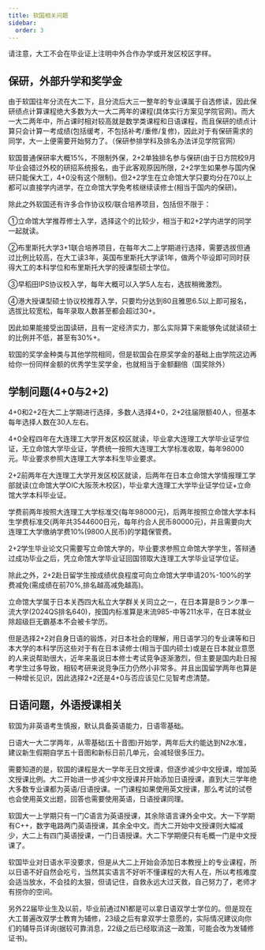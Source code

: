 ```yaml
---
title: 软国相关问题
sidebar:
  order: 3
---
```



<Aside>
请注意，大工不会在毕业证上注明中外合作办学或开发区校区字样。
</Aside>

## 保研，外部升学和奖学金

由于软国往年分流在大二下，且分流后大三一整年的专业课属于自选修读，因此保研绩点计算课程绝大多数为大一大二两年的课程(具体实行方案见学院官网)。而大一大二两年中，所占课时相对较高就是数学类课程和日语课程，而且保研的绩点计算只会计算一考成绩(包括缓考，不包括补考/重修/复修)，因此对于有保研需求的同学，大一上便需要开始努力了。（保研参排学科及排名办法详见学院官网）

软国普通保研率大概15%，不限制外保，2+2单独排名参与保研(由于日方院校9月毕业会错过外校的研招系统报名，由于此客观原因所限，2+2学生如果参与国内保研只能保大工，4+0没有这个限制)。但2+2学生在立命馆大学只要均分在70以上都可以直接学内进学，在立命馆大学免考核继续读修士(相当于国内的保研)。

除此之外软国还有许多合作协议校/联合培养项目，包括但不限于：

①立命馆大学推荐修士入学，选择这个的比较少，相当于和2+2学内进学的同学一起就读。

②布里斯托大学3+1联合培养项目，在每年大二上学期进行选择，需要选拔但通过比例比较高，在大工读3年，英国布里斯托大学读1年，做两个毕设即可同时获得大工的本科学位和布里斯托大学的授课型硕士学位。

③早稻田IPS协议校入学，每年大概可以入学5人左右，选拔稍微激烈。

④港大授课型硕士协议校推荐入学，只要均分达到80且雅思6.5以上即可报名，选拔比较宽松，每年录取人数甚至都会超过30+。

因此如果能接受出国读研，且有一定经济实力，那么实际算下来能够免试就读硕士的比例并不低，甚至有30%+。

软国的奖学金种类与其他学院相同，但是软国会在原奖学金的基础上由学院这边再给你一份同样金额的优秀学生奖学金，也就相当于金额翻倍（国奖除外）

## 学制问题(4+0与2+2)

4+0和2+2在大二上学期进行选择，多数人选择4+0，2+2往届限额40人，但基本每年选择人数在30人左右。

4+0全程四年在大连理工大学开发区校区就读，毕业拿大连理工大学毕业证学位证，无立命馆大学毕业证，学费统一按照大连理工大学标准收取，每年98000元。毕业要求参照大连理工大学本科生毕业要求。

2+2前两年在大连理工大学开发区校区就读，后两年在日本立命馆大学情报理工学部就读(立命馆大学OIC大阪茨木校区)，毕业拿大连理工大学毕业证学位证+立命馆大学本科毕业证。

学费前两年按照大连理工大学标准交(每年98000元)，后两年按照立命馆大学本科生学费标准交(两年共3544600日元，每年约合人民币80000元)，并且需要向大连理工大学缴纳学费10%(9800人民币)的学籍保管费。

2+2学生毕业论文只需要写立命馆大学的，毕业要求参照立命馆大学学生，答辩通过成功毕业之后，凭立命馆大学毕业证回国领取大连理工大学毕业证学位证。

除此之外，2+2赴日留学生按成绩优良程度可向立命馆大学申请20%-100%的学费减免(需成绩在前70%,排名越高减免越高)。

立命馆大学属于日本关西四大私立大学群关关同立之一，在日本算是Bランク準一流大学(2024QS排名640)，按国内标准算是末流985-中等211水平，在日本就业除超级巨无霸基本不会被卡学历。

但是选择2+2对自身日语的锻炼，对日本社会的理解，用日语学习的专业课等和日本大学的本科学历这些对于有在日本读修士(相当于国内硕士)或是在日本就业意愿的人来说帮助很大，近年来虽说日本修士考试竞争逐渐激烈，但主要是国内赴日报考学生过多导致，相较考研来说竞争压力仍然小非常多。并且出国留学两年也算是一种增长见识，因此选择2+2还是4+0与否应该见仁见智考虑清楚。

## 日语问题，外语授课相关

软国为非英语考生慎报，默认具备英语能力，日语零基础。

日语大一大二学两年，从零基础(五十音图)开始学，两年后大约能达到N2水准，建议新生假期自学五十音图和新标日前几单元，会减轻很多压力。

需要知道的是，软国的课程是大一学年无日文授课，但逐步减少中文授课，增加英文授课比例。大二开始进一步减少中文授课并开始添加日语授课，直到大三学年绝大多数专业课都为英语/日语授课。一门课程如果使用英文授课，那么考试的试卷也会使用英文出题，回答也需要使用英语，日语授课同理。

软国大一上学期只有一门C语言为英语授课，其余除语言课外全中文。大一下学期有C++，数字电路两门英语授课，其余全中文。而大二开始中文授课则大幅减少，大二上有四门英语授课，一门日语授课。大二下学期便只有毛概一门是中文授课了。

软国毕业对日语水平没要求，但是从大二上开始会添加日本教授上的专业课程，所以日语不好自然会吃亏，当然其实语言不好听不懂课程的大有人在，所以考核难度会适当放水，不会挂的太狠，但请记住，自救永远大过天救，自己努力了，老师才有捞你的空间。

另外22届毕业生及以前，毕业前通过N1都是可以拿日语双学士学位的。但是现在大工普遍改双学士教育为辅修，23级之后有拿双学士意愿的，实际情况建议向你们的辅导员详询(据较可靠消息，22级之后已经取消这一政策，可能会改为发辅修证书)。